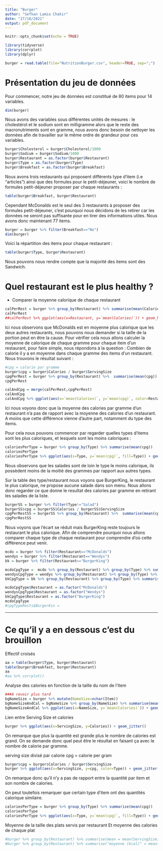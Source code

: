 ```yaml
---
title: "Burger"
author: "Sefkan Lamia Chakir"
date: "27/10/2021"
output: pdf_document
---
```


```r
knitr::opts_chunk$set(echo = TRUE)
```

```r
library(tidyverse)
library(corrplot)
library(dplyr)
```


```r
burger = read.table(file="NutritionBurger.csv", header=TRUE, sep=";")
```

# Présentation du jeu de données

Pour commencer, notre jeu de données est constitué de 80 items pour 14 variables.
```r
dim(burger)
```

Nous avons des variables sous différentes unités de mesures : le cholestérol et le sodium sont en milligramme alors que le reste des macronutriments sont en gramme, nous avons donc besoin de nettoyer les données afin de travailler sur le même ordre de grandeur pour ces variables.
```r
burger$Cholesterol = burger$Cholesterol/1000
burger$Sodium = burger$Sodium/1000
burger$Restaurant = as.factor(burger$Restaurant)
burger$Type = as.factor(burger$Type)
burger$Breakfast = as.factor(burger$Breakfast)
```

Nous avons trois restaurants qui proposent différents type d'item (i.e "articles") ainsi que des formules pour le petit-déjeuner, voici le nombre de formules petit-déjeuner proposer par chaque restaurants :
```r
table(burger$Breakfast, burger$Restaurant)
```
Cependant McDonalds est le seul des 3 restaurants à proposer des formules petit-déjeuner, c'est pourquoi nous décidons de les retirer car les données ne seront pas suffisante pour en tirer des informations utiles. Nous avons donc maintenant 77 items.
```r
burger = burger %>% filter(Breakfast=="No")
dim(burger)
```

Voici la répartition des items pour chaque restaurant :
```r
table(burger$Type, burger$Restaurant)
```
Nous pouvons nous rendre compte que la majorité des items sont des Sandwich.


# Quel restaurant est le plus healthy ?
* Comparer la moyenne calorique de chaque restaurant

```r
calPerRest = burger %>% group_by(Restaurant) %>% summarise(mean(Calories))
calPerRest
##calPerRest %>% ggplot(aes(x=Restaurant, y=`mean(Calories)`)) + geom_histogram(stat="identity")
```
Ici nous observons que McDonalds est en moyenne plus calorique que les deux autres restaurants, nous pouvons nous demander si la taille de la portion peut en être la cause. Pour vérifier cela nous allons calculer la moyenne de calorique de chaque gramme pour chaque item d'un restaurant, pour faire simple, nous répondons à la question : Combien de calorie il y a en moyenne dans chaque gramme des items d'un restaurant. Nous trouvons le résultat suivant :
```r
#cpg = calorie par gramme
burger$cpg = burger$Calories / burger$ServingSize
cpgPerRest = burger %>% group_by(Restaurant) %>%  summarise(mean(cpg))
cpgPerRest
```
```r
calAndCpg = merge(calPerRest,cpgPerRest)
calAndCpg
calAndCpg %>% ggplot(aes(x=`mean(Calories)`, y=`mean(cpg)`, color=Restaurant)) + geom_point()
```
Ici nous voyons donc que la moyenne des calories par gramme d'un restaurant n'a pas de rapport avec la moyenne des calories d'un restaurant. A moins que cette différence vienne d'autre part, notamment du type des items.

Pour cela nous pouvons commencer par regarder quelles types d'items sont les plus caloriques, et lesquels sont les moins caloriques :

```r
caloriesPerType = burger %>% group_by(Type) %>% summarise(mean(cpg))
caloriesPerType
caloriesPerType %>% ggplot(aes(x=Type, y=`mean(cpg)`, fill=Type)) + geom_histogram(stat="identity")
```
Nous observons que les salades sont de loin le type le moins calorique, ils possèdent moins de la moitié des grammes par rapport aux autres types.

Sur la table des type/restaurant nous voyons que BurgerKing, le restaurant le plus calorique, ne propose aucune salade dans son menu. Nous allons donc regarder ce que donne le resultat des calories par gramme en retirant les salades de la liste.

```r
burgerSS = burger %>% filter(Type!="Salad")
burgerSS$cpg = burgerSS$Calories / burgerSS$ServingSize
cpgPerRestSS = burgerSS %>% group_by(Restaurant) %>%  summarise(mean(cpg))
cpgPerRestSS
```
Nous voyons que l'écart se réduit mais BurgerKing reste toujours le restaurant le plus calorique. Afin de comprendre pourquoi nous allons comparer chaque type de chaque restaurant pour comprendre d'où cette différence peut venir.
```r
mcdo = burger %>% filter(Restaurant=="McDonalds")
wendys = burger %>% filter(Restaurant=="Wendys")
bk = burger %>% filter(Restaurant=="BurgerKing")

mcdoCpgType =  mcdo %>% group_by(Restaurant) %>% group_by(Type) %>% summarise(mean(cpg))
wendysCpgType = wendys %>% group_by(Restaurant) %>% group_by(Type) %>% summarise(mean(cpg))
bkCpgType = bk %>% group_by(Restaurant) %>% group_by(Type) %>% summarise(mean(cpg))

mcdoCpgType$Restaurant = as.factor("McDonalds")
wendysCpgType$Restaurant = as.factor("Wendys")
bkCpgType$Restaurant = as.factor("BurgerKing")
mcdoCpgType
#cpgTypeRests$BurgerKin = 
```


---

# Ce qu'il y a en dessous c'est du brouillon




















Effectif croisés
```r
aa = table(burger$Type, burger$Restaurant)
table(burger$Breakfast, burger$Restaurant)
aa
#aa %>% corrplot()
```



Analyse des calories en fonction de la taille du nom de l'item
```r
###A revoir plus tard
bgNameSize = burger %>% mutate(NameSize=nchar(Item))
bgNameSizeAndCal = bgNameSize %>% group_by(NameSize) %>% summarise(mean(Calories)) %>% arrange(`mean(Calories)`)
bgNameSizeAndCal %>% ggplot(aes(x=NameSize, y=`mean(Calories)`)) + geom_jitter()
```

Lien entre Serving Size et calories
```r
burger %>% ggplot(aes(x=ServingSize, y=Calories)) + geom_jitter()
```
On remarque que plus la quantité est grande plus le nombre de calories est grand.
On se demande donc quel peut être le résultat en faisant ça avec le nombre de calorie par gramme.

serving size divisé par calorie
cpg = calorie per gram

```r
burger$cpg = burger$Calories / burger$ServingSize
burger %>% ggplot(aes(x=ServingSize, y=cpg, color=Type)) + geom_jitter()
```
On remarque donc qu'il n'y a pas de rapport entre la quantité par item et son nombre de calories.

On peut toutefois remarquer que certain type d'item ont des quantités calorique similaire.

```r
caloriesPerType = burger %>% group_by(Type) %>% summarise(mean(cpg))
caloriesPerType
caloriesPerType %>% ggplot(aes(x=Type, y=`mean(cpg)`, fill=Type)) + geom_histogram(stat="identity")
```


Moyenne de la taille des plats servis par restaurant
Et moyenne des calories de chaque plat
```r
#burger %>% group_by(Restaurant) %>% summarise(mean = mean(ServingSize), n = n())
#burger %>% group_by(Restaurant) %>% summarise("moyenne (kcal)" = mean(Calories), n = n())
```



